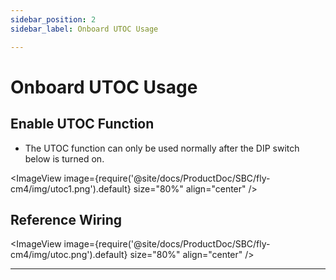 ```yaml
---
sidebar_position: 2
sidebar_label: Onboard UTOC Usage

---
```



# Onboard UTOC Usage

## Enable UTOC Function

* The UTOC function can only be used normally after the DIP switch below is turned on.

<ImageView image={require('@site/docs/ProductDoc/SBC/fly-cm4/img/utoc1.png').default} size="80%" align="center" />

## Reference Wiring

<ImageView image={require('@site/docs/ProductDoc/SBC/fly-cm4/img/utoc.png').default} size="80%" align="center" /> 

---